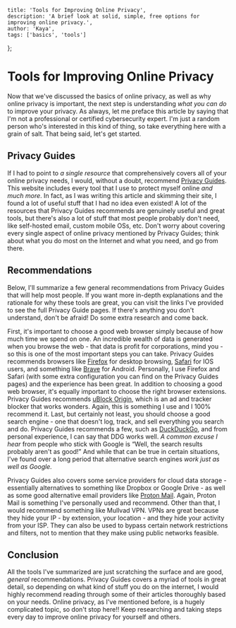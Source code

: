     title: 'Tools for Improving Online Privacy',
    description: 'A brief look at solid, simple, free options for improving online privacy.',
    author: 'Kaya',
    tags: ['basics', 'tools']
};

# Tools for Improving Online Privacy

Now that we've discussed the basics of online privacy, as well as why online privacy is important, the next step is understanding *what you can do* to improve your privacy. As always, let me preface this article by saying that I'm not a professional or certified cybersecurity expert. I'm just a random person who's interested in this kind of thing, so take everything here with a grain of salt. That being said, let's get started.

## Privacy Guides

If I had to point to *a single resource* that comprehensively covers all of your online privacy needs, I would, without a doubt, recommend [Privacy Guides](https://www.privacyguides.org). This website includes every tool that I use to protect myself online *and much more*. In fact, as I was writing this article and skimming their site, I found a lot of useful stuff that I had no idea even existed! A lot of the resources that Privacy Guides recommends are genuinely useful and great tools, but there's also a lot of stuff that most people probably don't need, like self-hosted email, custom mobile OSs, etc. Don't worry about covering every single aspect of online privacy mentioned by Privacy Guides; think about what you do most on the Internet and what you need, and go from there. 

## Recommendations

Below, I'll summarize a few general recommendations from Privacy Guides that will help most people. If you want more in-depth explanations and the rationale for why these tools are great, you can visit the links I've provided to see the full Privacy Guide pages. If there's anything you don't understand, don't be afraid! Do some extra research and come back. 

First, it's important to choose a good web browser simply because of how much time we spend on one. An incredible wealth of data is generated when you browse the web - that data is profit for corporations, mind you - so this is one of the most important steps you can take. Privacy Guides recommends browsers like [Firefox](https://www.privacyguides.org/en/desktop-browsers/#firefox) for desktop browsing, [Safari](https://www.privacyguides.org/en/mobile-browsers/#safari) for IOS users, and something like [Brave](https://www.privacyguides.org/en/mobile-browsers/#brave) for Android. Personally, I use Firefox and Safari (with some extra configuration you can find on the Privacy Guides pages) and the experience has been great. In addition to choosing a good web browser, it's equally important to choose the right browser extensions. Privacy Guides recommends [uBlock Origin](https://www.privacyguides.org/en/browser-extensions/#ublock-origin), which is an ad and tracker blocker that works wonders. Again, this is something I use and I 100% recommend it. Last, but certainly not least, you should choose a good search engine - one that doesn't log, track, and sell everything you search and do. Privacy Guides recommends a few, such as [DuckDuckGo](https://www.privacyguides.org/en/search-engines/#duckduckgo), and from personal experience, I can say that DDG works well. *A common excuse I hear* from people who stick with Google is “Well, the search results probably aren't as good!” And while that can be true in certain situations, I've found over a long period that alternative search engines *work just as well as Google.*

Privacy Guides also covers some service providers for cloud data storage - essentially alternatives to something like Dropbox or Google Drive - as well as some good alternative email providers like [Proton Mail](https://www.privacyguides.org/en/email/#proton-mail). Again, Proton Mail is something I've personally used and recommend. Other than that, I would recommend something like Mullvad VPN. VPNs are great because they hide your IP - by extension, your location - and they hide your activity from your ISP. They can also be used to bypass certain network restrictions and filters, not to mention that they make using public networks feasible. 

## Conclusion

All the tools I've summarized are just scratching the surface and are good, *general* recommendations. Privacy Guides covers a myriad of tools in great detail, so depending on what kind of stuff you do on the internet, I would highly recommend reading through some of their articles thoroughly based on your needs. Online privacy, as I've mentioned before, is a hugely complicated topic, so don't stop here!! Keep researching and taking steps every day to improve online privacy for yourself and others. 
